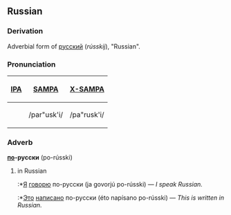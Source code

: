 ==Russian==
===Derivation===
Adverbial form of [[русский]] (''rússkij''), "Russian".  

===Pronunciation===
{| border=1 cellpadding=5
! [[w:International Phonetic Alphabet|IPA]] !! [[w:SAMPA|SAMPA]] !! [[w:X-SAMPA|X-SAMPA]]
|-
| {{IPA|/paˈruskʲi/}} || /par"usk'i/ || /pa"rusk'i/
|}

===Adverb===
'''[[по]]-русски''' (po-rússki)

#in Russian
#:*[[Я]] [[говорить|говорю]] по-русски (ja govorjú po-rússki) — ''I speak Russian.''
#:*[[Это]] [[писать|написано]] по-русски (éto napísano po-rússki) — ''This is written in Russian.''